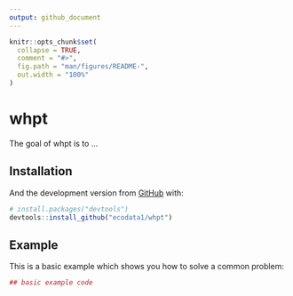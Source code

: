 ```yaml
---
output: github_document
---
```


<!-- README.md is generated from README.Rmd. Please edit that file -->

```r
knitr::opts_chunk$set(
  collapse = TRUE,
  comment = "#>",
  fig.path = "man/figures/README-",
  out.width = "100%"
)
```

# whpt

The goal of whpt is to ...

## Installation

And the development version from [GitHub](https://github.com/) with:

``` r
# install.packages("devtools")
devtools::install_github("ecodata1/whpt")
```
## Example

This is a basic example which shows you how to solve a common problem:

```r

## basic example code
```



